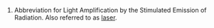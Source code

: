 #Abbreviation for Light Amplification by the Stimulated Emission of Radiation.  Also referred to as [[laser]].